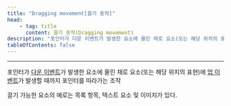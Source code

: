 ```yaml
---
title: "Dragging movement[끌기 동작]"
head:
    - tag: title
      content: 끌기 동작(Dragging movement)
description: "포인터가 다운 이벤트가 발생한 요소에 물린 채로 요소(또는 해당 위치의 표현)에 업 이벤트가 발생할 때까지 포인터를 따라가는 조작"
tableOfContents: false
---
```


<Badge text="WCAG2" variant="note" size="large" /> <Badge text="신규" variant="note" size="large" />
* * *
포인터가 [다운 이벤트](../down-event "포인터의 트리거 자극이 눌렸을 때 발생하는 플랫폼 이벤트")가 발생한 요소에 물린 채로 요소(또는 해당 위치의 표현)에 [업 이벤트](../up-event "포인터의 트리거 자극이 해제될 때 발생하는 플랫폼 이벤트")가 발생할 때까지 포인터를 따라가는 조작

<Aside title="참고">
끌기 가능한 요소의 예로는 목록 항목, 텍스트 요소 및 이미지가 있다.
</Aside>
